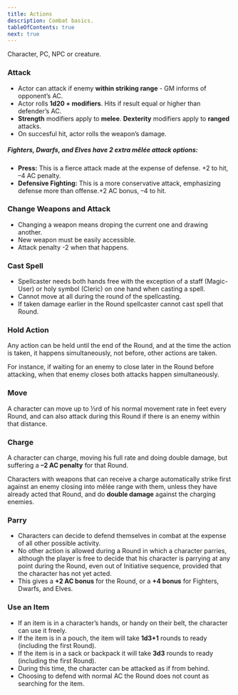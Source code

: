 ```yaml
---
title: Actions
description: Combat basics.
tableOfContents: true
next: true
---
```



<Aside title="Actor:" type="caution">
  Character, PC, NPC or creature.
</Aside>

### Attack

- Actor can attack if enemy **within striking range** - GM informs of opponent’s AC.
- Actor rolls **1d20 + modifiers**. Hits if result equal or higher than defender’s AC.
- **Strength** modifiers apply to **melee**. **Dexterity** modifiers apply to **ranged** attacks.
- On succesful hit, actor rolls the weapon’s damage.

##### Fighters, Dwarfs, and Elves have 2 extra mêlée attack options:

- **Press:** This is a fierce attack made at the expense of defense. +2 to hit, –4 AC penalty.
- **Defensive Fighting:** This is a more conservative attack, emphasizing defense more than offense.+2 AC bonus, –4 to
  hit.

### Change Weapons and Attack

- Changing a weapon means droping the current one and drawing another.
- New weapon must be easily accessible.
- Attack penalty -2 when that happens.

### Cast Spell

- Spellcaster needs both hands free with the exception of a staff (Magic-User) or holy symbol (Cleric) on one hand when
  casting a spell.
- Cannot move at all during the round of the spellcasting.
- If taken damage earlier in the Round spellcaster cannot cast spell that Round.

### Hold Action

Any action can be held until the end of the Round, and at the time the action is taken, it happens simultaneously, not
before, other actions are taken.

For instance, if waiting for an enemy to close later in the Round before attacking, when that enemy closes both attacks
happen simultaneously.

### Move

A character can move up to ⅓rd of his normal movement rate in feet every Round, and can also attack during this Round if
there is an enemy within that distance.

### Charge

A character can charge, moving his full rate and doing double damage, but suffering a **–2 AC penalty** for that Round.

Characters with weapons that can receive a charge automatically strike first against an enemy closing into mêlée range
with them, unless they have already acted that Round, and do **double damage** against the charging enemies.

### Parry

- Characters can decide to defend themselves in combat at the expense of all other possible activity.
- No other action is allowed during a Round in which a character parries, although the player is free to decide that his
  character is parrying at any point during the Round, even out of Initiative sequence, provided that the character has
  not yet acted.
- This gives a **+2 AC bonus** for the Round, or a **+4 bonus** for Fighters, Dwarfs, and Elves.

### Use an Item

- If an item is in a character’s hands, or handy on their belt, the character can use it freely.
- If the item is in a pouch, the item will take **1d3+1** rounds to ready (including the first Round).
- If the item is in a sack or backpack it will take **3d3** rounds to ready (including the first Round).
- During this time, the character can be attacked as if from behind.
- Choosing to defend with normal AC the Round does not count as searching for the item.
